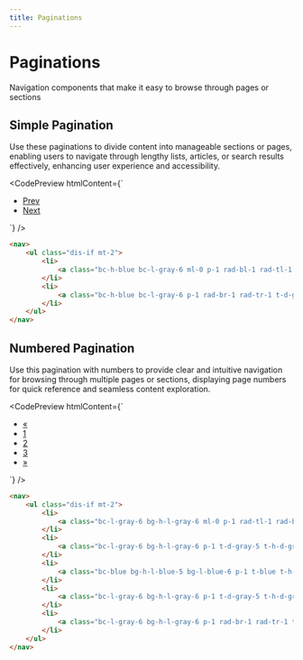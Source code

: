 ```yaml
---
title: Paginations
---
```



# Paginations

Navigation components that make it easy to browse through pages or sections

## Simple Pagination

Use these paginations to divide content into manageable sections or pages, enabling users to navigate through lengthy lists, articles, or search results effectively, enhancing user experience and accessibility.

<CodePreview
  htmlContent={`
  <div class="ins">
    <nav>
      <ul class="dis-if mt-2">
          <li>
              <a class="bc-h-blue bc-l-gray-6 ml-0 p-1 rad-bl-1 rad-tl-1 t-d-gray-5 t-h-blue" href="#">Prev</a>
          </li>
          <li>
              <a class="bc-h-blue bc-l-gray-6 p-1 rad-br-1 rad-tr-1 t-d-gray-5 t-h-blue" href="#">Next</a>
          </li>
      </ul>
    </nav>
  </div>
  `}
/>

```html title="index.html"
<nav>
    <ul class="dis-if mt-2">
        <li>
            <a class="bc-h-blue bc-l-gray-6 ml-0 p-1 rad-bl-1 rad-tl-1 t-d-gray-5 t-h-blue" href="#">Prev</a>
        </li>
        <li>
            <a class="bc-h-blue bc-l-gray-6 p-1 rad-br-1 rad-tr-1 t-d-gray-5 t-h-blue" href="#">Next</a>
        </li>
    </ul>
</nav>
```

## Numbered Pagination

Use this pagination with numbers to provide clear and intuitive navigation for browsing through multiple pages or sections, displaying page numbers for quick reference and seamless content exploration.

<CodePreview
  htmlContent={`
  <div class="ins">
    <nav>
        <ul class="dis-if mt-2">
            <li>
                <a class="bc-l-gray-6 bg-h-l-gray-6 ml-0 p-1 rad-tl-1 rad-bl-1 t-d-gray-5 t-h-d-gray-5" href="#">«</a>
            </li>
            <li>
                <a class="bc-l-gray-6 bg-h-l-gray-6 p-1 t-d-gray-5 t-h-d-gray-5" href="#">1</a>
            </li>
            <li>
                <a class="bc-blue bg-h-l-blue-5 bg-l-blue-6 p-1 t-blue t-h-d-blue-4" href="#">2</a>
            </li>
            <li>
                <a class="bc-l-gray-6 bg-h-l-gray-6 p-1 t-d-gray-5 t-h-d-gray-5" href="#">3</a>
            </li>
            <li>
                <a class="bc-l-gray-6 bg-h-l-gray-6 p-1 rad-br-1 rad-tr-1 t-d-gray-5 t-h-d-gray-5" href="#">»</a>
            </li>
        </ul>
    </nav>
  </div>
  `}
/>

```html title="index.html"
<nav>
    <ul class="dis-if mt-2">
        <li>
            <a class="bc-l-gray-6 bg-h-l-gray-6 ml-0 p-1 rad-tl-1 rad-bl-1 t-d-gray-5 t-h-d-gray-5" href="#">«</a>
        </li>
        <li>
            <a class="bc-l-gray-6 bg-h-l-gray-6 p-1 t-d-gray-5 t-h-d-gray-5" href="#">1</a>
        </li>
        <li>
            <a class="bc-blue bg-h-l-blue-5 bg-l-blue-6 p-1 t-blue t-h-d-blue-4" href="#">2</a>
        </li>
        <li>
            <a class="bc-l-gray-6 bg-h-l-gray-6 p-1 t-d-gray-5 t-h-d-gray-5" href="#">3</a>
        </li>
        <li>
            <a class="bc-l-gray-6 bg-h-l-gray-6 p-1 rad-br-1 rad-tr-1 t-d-gray-5 t-h-d-gray-5" href="#">»</a>
        </li>
    </ul>
</nav>
```